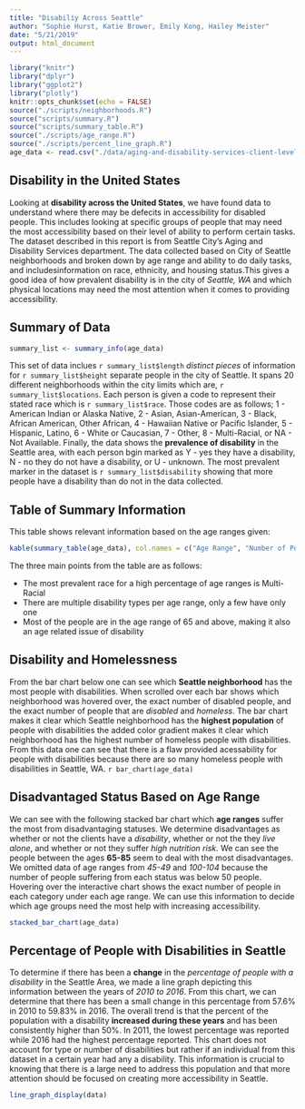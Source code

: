 ```yaml
---
title: "Disabiliy Across Seattle"
author: "Sophie Hurst, Katie Brower, Emily Kong, Hailey Meister"
date: "5/21/2019"
output: html_document
---
```


```r
library("knitr")
library("dplyr")
library("ggplot2")
library("plotly")
knitr::opts_chunk$set(echo = FALSE)
source("./scripts/neighborhoods.R")
source("scripts/summary.R")
source("scripts/summary_table.R")
source("./scripts/age_range.R")
source("./scripts/percent_line_graph.R")
age_data <- read.csv("./data/aging-and-disability-services-client-level-data-2016.csv", stringsAsFactors = FALSE)
```

## Disability in the United States

Looking at **disability across the United States**, we have found data to understand where there may be defecits in accessibility for disabled people. This includes looking at specific groups of people that may need the most accessibility based on their level of ability to perform certain tasks. The dataset described in this report is from Seattle City's Aging and Disability Services department. The data collected based on City of Seattle neighborhoods and broken down by age range and ability to do daily tasks, and includesinformation on race, ethnicity, and housing status.This gives a good idea of how prevalent disability is in the city of _Seattle, WA_ and which physical locations may need the most attention when it comes to providing accessibility. 

## Summary of Data
```r
summary_list <- summary_info(age_data)
```

This set of data inclues `r summary_list$length` _distinct pieces_ of information for `r summary_list$height` separate people in the city of Seattle. It spans 20 different neighborhoods within the city limits which are, `r summary_list$locations`. Each person is given a code to represent their stated race which is `r summary_list$race`. Those codes are as follows; 1 - American Indian or Alaska Native, 2 - Asian, Asian-American, 3 - Black, African American, Other African, 4 - Hawaiian Native or Pacific Islander, 5 - Hispanic, Latino, 6 - White or Caucasian, 7 - Other, 8 - Multi-Racial, or NA - Not Available. Finally, the data shows the **prevalence of disability** in the Seattle area, with each person bgin marked as Y - yes they have a disability, N - no they do not have a disability, or U - unknown. The most prevalent marker in the dataset is `r summary_list$disability` showing that more people have a disability than do not in the data collected.

## Table of Summary Information

This table shows relevant information based on the age ranges given:
```r
kable(summary_table(age_data), col.names = c("Age Range", "Number of People", "Most Prevalent Income Bracket", "Most Prevalent Race", "Number of Disability Types"))
```

The three main points from the table are as follows: 

* The most prevalent race for a high percentage of age ranges is Multi-Racial
* There are multiple disability types per age range, only a few have only one
* Most of the people are in the age range of 65 and above, making it also an age related issue of disability

## Disability and Homelessness
From the bar chart below one can see which **Seattle neighborhood** has the most people with disabilities. When scrolled over each bar shows which neighborhood was hovered over, the exact number of disabled people, and the exact number of people that are _disabled_ and _homeless_. The bar chart makes it clear which Seattle neighborhood has the **highest population** of people with disabilities the added color gradient makes it clear which neighborhood has the highest number of homeless people with disabilities. From this data one can see that there is a flaw provided acessability for people with disabilities because there are so many homeless people with disabilities in Seattle, WA. 
`r bar_chart(age_data)`

## Disadvantaged Status Based on Age Range
We can see with the following stacked bar chart which **age ranges** suffer the most from disadvantaging statuses. We determine disadvantages as whether or not the clients have a _disability_, whether or not the they _live alone_, and whether or not they suffer _high nutrition risk_. We can see the people between the ages **65-85** seem to deal with the most disadvantages. We omitted data of age ranges from _45-49_ and _100-104_ because the number of people suffering from each status was below 50 people. Hovering over the interactive chart shows the exact number of people in each category under each age range. We can use this information to decide which age groups need the most help with increasing accessibility. 

```r
stacked_bar_chart(age_data)
```

## Percentage of People with Disabilities in Seattle
To determine if there has been a **change** in the _percentage of people with a disability_ in the Seattle Area, we made a line graph depicting this information between the years of _2010 to 2016_. From this chart, we can determine that there has been a small change in
this percentage from 57.6%  in 2010 to 59.83% in 2016. The overall trend is that the percent of the population with a disability **increased during these years** and has been consistently higher than 50%. In 2011, the lowest percentage was reported while 2016 had the highest percentage reported. This chart does not account for type or number of disabilities but rather if an individual from this dataset in a certain year had any a disability. This information is crucial to knowing that there is a large need to address this population and that more attention should be focused on creating more accessibility in Seattle.

``` r
line_graph_display(data)
```